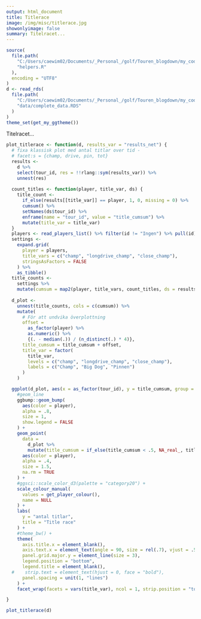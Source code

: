 ```yaml
---
output: html_document  
title: Titlerace  
image: /img/misc/titlerace.jpg    
showonlyimage: false  
summary: Titelracet...
---
```

```r
source(
  file.path(
    "C:/Users/caewim02/Documents/_Personal_/golf/Touren_blogdown/my_code",
    "helpers.R"
  ),
  encoding = "UTF8"
)
d <- read_rds(
  file.path(
    "C:/Users/caewim02/Documents/_Personal_/golf/Touren_blogdown/my_code",
    "data/complete_data.RDS"
  )  
)
theme_set(get_my_ggtheme())
```


Titelracet...


```r
plot_titlerace <- function(d, results_var = "results_net") {
  # fixa klassisk plot med antal titlar over tid - 
  # facet:s = {champ, drive, pin, tot}
  results <- 
    d %>% 
    select(tour_id, res = !!rlang::sym(results_var)) %>% 
    unnest(res)
  
  count_titles <- function(player, title_var, ds) {
    title_count <- 
      if_else(results[[title_var]] == player, 1, 0, missing = 0) %>% 
      cumsum() %>% 
      setNames(ds$tour_id) %>% 
      enframe(name = "tour_id", value = "title_cumsum") %>% 
      mutate(title_var = title_var)
  }
  players <- read_players_list() %>% filter(id != "Ingen") %>% pull(id) 
  settings <- 
    expand.grid(
      player = players,
      title_vars = c("champ", "longdrive_champ", "close_champ"),
      stringsAsFactors = FALSE
    ) %>% 
    as_tibble()
  title_counts <- 
    settings %>% 
    mutate(cumsum = map2(player, title_vars, count_titles, ds = results))
  
  d_plot <-   
    unnest(title_counts, cols = c(cumsum)) %>% 
    mutate(
      # För att undvika överplottning
      offset = 
        as_factor(player) %>% 
        as.numeric() %>% 
        {(. - median(.)) / (n_distinct(.) * 4)},
      title_cumsum = title_cumsum + offset, 
      title_var = factor(
        title_var, 
        levels = c("champ", "longdrive_champ", "close_champ"),
        labels = c("Champ", "Big Dog", "Pinnen")
      )
    )

  ggplot(d_plot, aes(x = as_factor(tour_id), y = title_cumsum, group = player)) +
    #geom_line
    ggbump::geom_bump(
      aes(color = player),
      alpha = .8, 
      size = 1, 
      show.legend = FALSE
    ) + 
    geom_point(
      data = 
        d_plot %>% 
        mutate(title_cumsum = if_else(title_cumsum < .5, NA_real_, title_cumsum)),
      aes(color = player),
      alpha = .4, 
      size = 1.5, 
      na.rm = TRUE
    ) +
    #ggsci::scale_color_d3(palette = "category20") +
    scale_colour_manual(
      values = get_player_colour(), 
      name = NULL
    ) +    
    labs(
      y = "antal titlar",
      title = "Title race"
    ) +
    #theme_bw() + 
    theme(
      axis.title.x = element_blank(),
      axis.text.x = element_text(angle = 90, size = rel(.7), vjust = .5),
      panel.grid.major.y = element_line(size = 3), 
      legend.position = "bottom",
      legend.title = element_blank(), 
  #    strip.text = element_text(hjust = 0, face = "bold"), 
      panel.spacing = unit(1, "lines")
    ) +
    facet_wrap(facets = vars(title_var), ncol = 1, strip.position = "top")

}
```

```r
plot_titlerace(d)
```
